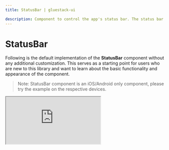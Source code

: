 ```yaml
---
title: StatusBar | gluestack-ui

description: Component to control the app's status bar. The status bar is the zone, typically at the top of the screen, that displays the current time, Wi-Fi and cellular network information, battery level and/or other status icons. It is embedded react-native `StatusBar` with all utility props of `gluestack-ui/themed`.
---
```



<Meta title="ui/Components/React Native Components/StatusBar" />

# StatusBar

Following is the default implementation of the **StatusBar** component without any additional customization. This serves as a starting point for users who are new to this library and want to learn about the basic functionality and appearance of the component.

> Note: StatusBar component is an iOS/Android only component, please try the example on the respective devices.

<iframe
  src="https://snack.expo.dev/embedded/@gluestack/statusbar-example-gluestack-ui?iframeId=ejpussm57k&preview=true&platform=web&theme=dark"
  style={{ width: '100%', height: '60vh', border: '0px' }}
/>

<br />

> Note: You can refer [here](https://github.com/gluestack/gluestack-ui/tree/main/packages/themed/src/components/StatusBar/styled-components) to learn about default styling of StatusBar component

### Import

To use this component in your project, include the following import statement in your file.

```bash
import { StatusBar } from '@gluestack-ui/themed';
```

### Anatomy

The structure provided below can help you identify and understand a StatusBar component's various parts.

```jsx
export default () => <StatusBar />;
```

### API Reference

The following section contains a comprehensive list of the component's references, including descriptions, properties, types, and default behavior. This information is readily available for you to access, helping you effectively utilize the component library in your projects.

### StatusBar

It inherits all the properties of React Native's [StatusBar](https://reactnative.dev/docs/StatusBar) component.
